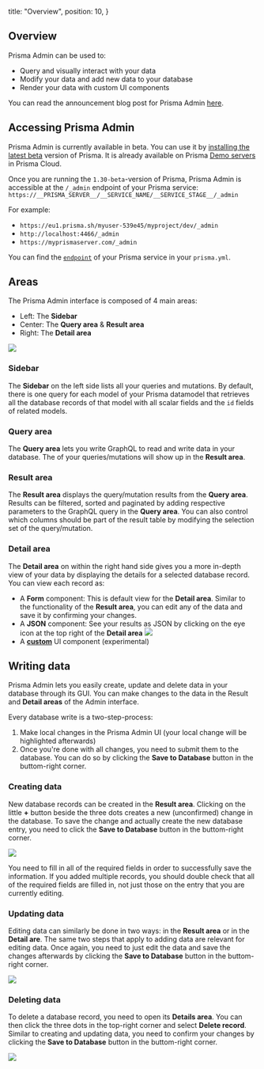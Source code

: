 
  title: "Overview",
  position: 10,
}

## Overview

Prisma Admin can be used to:

- Query and visually interact with your data
- Modify your data and add new data to your database
- Render your data with custom UI components

You can read the announcement blog post for Prisma Admin [here](https://www.prisma.io/blog/prisma-admin-beta-pai5lah43soe/).

## Accessing Prisma Admin

Prisma Admin is currently available in beta. You can use it by [installing the latest beta](b5op) version of Prisma. It is already available on Prisma [Demo servers](jfr3) in Prisma Cloud.

Once you are running the `1.30-beta`-version of Prisma, Prisma Admin is accessible at the `/_admin` endpoint of your Prisma service: `https://__PRISMA_SERVER__/__SERVICE_NAME/__SERVICE_STAGE__/_admin`

For example:

- `https://eu1.prisma.sh/myuser-539e45/myproject/dev/_admin`
- `http://localhost:4466/_admin`
- `https://myprismaserver.com/_admin`

You can find the [`endpoint`](5cy7#endpoint-optional) of your Prisma service in your `prisma.yml`.

## Areas

The Prisma Admin interface is composed of 4 main areas:

- Left: The **Sidebar**
- Center: The **Query area** & **Result area**
- Right: The **Detail area**

![](https://imgur.com/k5yT5RE.png)

### Sidebar

The **Sidebar** on the left side lists all your queries and mutations. By default, there is one query for each model of your Prisma datamodel that retrieves all the database records of that model with all scalar fields and the `id` fields of related models.

### Query area

The **Query area** lets you write GraphQL to read and write data in your database. The of your queries/mutations will show up in the **Result area**. 

### Result area

The **Result area** displays the query/mutation results from the **Query area**. Results can be filtered, sorted and paginated by adding respective parameters to the GraphQL query in the **Query area**. You can also control which columns should be part of the result table by modifying the selection set of the query/mutation.

### Detail area

The **Detail area** on within the right hand side gives you a more in-depth view of your data by displaying the details for a selected database record. You can view each record as:

- A **Form** component: This is default view for the **Detail area**. Similar to the functionality of the **Result area**, you can edit any of the data and save it by confirming your changes.
- A **JSON** component: See your results as JSON by clicking on the eye icon at the top right of the **Detail area**
  ![](https://lh5.googleusercontent.com/1H8aPpeGNtFMzRHi-UPn0X2SSn96BY6P8kXQdELsiWtcQCSAV5v5PlW8ppxkBSSD1j5LkaxVobIy4ffFBE65rAbJQ--dcksT5m6a0-0qHKJKfiEjnFCVqhqMES33WzAYz9tK9Ng6)
- A [**custom**](h4jop) UI component (experimental)


## Writing data

Prisma Admin lets you easily create, update and delete data in your database through its GUI. You can make changes to the data in the Result and **Detail areas** of the Admin interface. 

Every database write is a two-step-process:

1. Make local changes in the Prisma Admin UI (your local change will be highlighted afterwards)
1. Once you're done with all changes, you need to submit them to the database. You can do so by clicking the **Save to Database** button in the buttom-right corner.

### Creating data

New database records can be created in the **Result area**. Clicking on the little **+** button beside the three dots creates a new (unconfirmed) change in the database. To save the change and actually create the new database entry, you need to click the **Save to Database** button in the buttom-right corner.

![](https://lh4.googleusercontent.com/ZnPMbokXRBhtfQU78pf3kjPq55aWIecRl7rjHmA_h2TmuxbqJ8zr07WAV8F4alvguoeMs2d_rcTUIunRxxu-xAYfyKrW3Uezp2jZPWiRgZC2UY8lFSa-i8xRfTIcG6gOTeS3Haun)

<Warning>

You need to fill in all of the required fields in order to successfully save the information. If you added multiple records, you should double check that all of the required fields are filled in, not just 
those on the entry that you are currently editing.

</Warning>

### Updating data

Editing data can similarly be done in two ways: in the **Result area** or in the **Detail are**. The same two steps that apply to adding data are relevant for editing data. Once again, you need to just edit the data and save the changes afterwards by clicking the **Save to Database** button in the buttom-right corner.

![](https://lh3.googleusercontent.com/UVpU9X7xVGkKoYw2TVAV4fD5ZzjJLRwaN4WqU3Fph8lpnVt2O4XrALBnujEiUgPPKXKQO02lkzeikQ1-6HxQJ6DkgoC8oL54RBKj_A8DgmeDlbHFN_xnAYh8o48exoFdbNDBCVTV)

### Deleting data

To delete a database record, you need to open its **Details area**. You can then click the three dots in the top-right corner and select **Delete record**. Similar to creating and updating data, you need to confirm your changes by clicking the **Save to Database** button in the buttom-right corner.

![](https://imgur.com/MgwpoMB.png)
